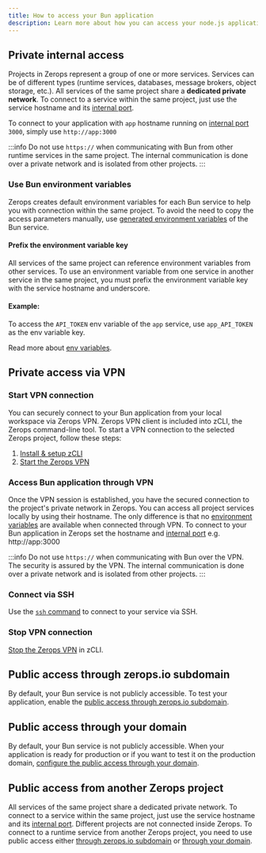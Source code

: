 ```yaml
---
title: How to access your Bun application
description: Learn more about how you can access your node.js application on Zerops.
---
```


## Private internal access

Projects in Zerops represent a group of one or more services.
Services can be of different types (runtime services, databases, message brokers, object storage, etc.). All services of the same project share a **dedicated private network**. To connect to a service within the same project, just use the service hostname and its [internal port](bun/how-to/build-pipeline#ports).

To connect to your application with `app` hostname running on [internal port](bun/how-to/build-pipeline#ports) `3000`, simply use `http://app:3000`

:::info
Do not use `https://` when communicating with Bun from other runtime services in the same project. The internal communication is done over a private network and is isolated from other projects.
:::

### Use Bun environment variables

Zerops creates default environment variables for each Bun service to help you with connection within the same project. To avoid the need to copy the access parameters manually, use [generated environment variables](bun/how-to/env-variables#generated-env-variables) of the Bun service.

#### Prefix the environment variable key

All services of the same project can reference environment variables from other services. To use an environment variable from one service in another service in the same project, you must prefix the environment variable key with the service hostname and underscore.

#### Example:

To access the `API_TOKEN` env variable of the `app` service, use `app_API_TOKEN` as the env variable key.

Read more about [env variables](bun/how-to/env-variables).

## Private access via VPN

### Start VPN connection

You can securely connect to your Bun application from your local workspace via Zerops VPN. Zerops VPN client is included into zCLI, the Zerops command-line tool. To start a VPN connection to the selected Zerops project, follow these steps:

1. [Install & setup zCLI](/references/cli)
2. [Start the Zerops VPN](/references/vpn#start-vpn)

### Access Bun application through VPN

Once the VPN session is established, you have the secured connection to the project's private network in Zerops. You can access all project services locally by using their hostname. The only difference is that no [environment variables](bun/how-to/env-variables) are available when connected through VPN. To connect to your Bun application in Zerops set the hostname and [internal port](bun/how-to/build-pipeline#ports) e.g. http://app:3000

:::info
Do not use `https://` when communicating with Bun over the VPN. The security is assured by the VPN. The internal communication is done over a private network and is isolated from other projects.
:::

### Connect via SSH

Use the <a href="/references/ssh">`ssh` command</a> to connect to your service via SSH.

### Stop VPN connection

[Stop the Zerops VPN](/references/vpn#stop-vpn) in zCLI.

## Public access through zerops.io subdomain

By default, your Bun service is not publicly accessible. To test your application, enable the [public access through zerops.io subdomain](/features/access#public-access-through-zerops-subdomain).

## Public access through your domain

By default, your Bun service is not publicly accessible. When your application is ready for production or if you want to test it on the production domain, [configure the public access through your domain](/features/access#public-access-through-your-domain).

## Public access from another Zerops project

All services of the same project share a dedicated private network. To connect to a service within the same project, just use the service hostname and its [internal port](bun/how-to/build-pipeline#ports). Different projects are not connected inside Zerops. To connect to a runtime service from another Zerops project, you need to use public access either [through zerops.io subdomain](/features/access#public-access-through-zerops-subdomain) or [through your domain](/features/access#public-access-through-your-domain).
